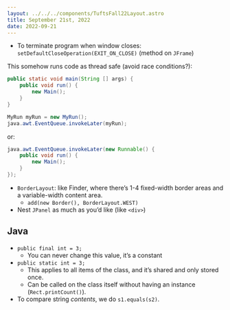 ```yaml
---
layout: ../../../components/TuftsFall22Layout.astro
title: September 21st, 2022
date: 2022-09-21
---
```


- To terminate program when window closes: `setDefaultCloseOperation(EXIT_ON_CLOSE)` (method on `JFrame`)

This somehow runs code as thread safe (avoid race conditions?): 
```java
public static void main(String [] args) {
	public void run() {
		new Main();
	}
}

MyRun myRun = new MyRun();
java.awt.EventQueue.invokeLater(myRun);
```

or: 

```java
java.awt.EventQueue.invokeLater(new Runnable() {
	public void run() {
		new Main();
	}
});
```


- `BorderLayout`: like Finder, where there’s 1-4 fixed-width border areas and a variable-width content area. 
	- `add(new Border(), BorderLayout.WEST)`
- Nest `JPanel` as much as you’d like (like `<div>`)


## Java

- `public final int = 3;`
	- You can never change this value, it’s a constant
- `public static int = 3;`
	- This applies to all items of the class, and it’s shared and only stored once.
	- Can be called on the class itself without having an instance (`Rect.printCount()`). 
- To compare string *contents*, we do `s1.equals(s2)`. 